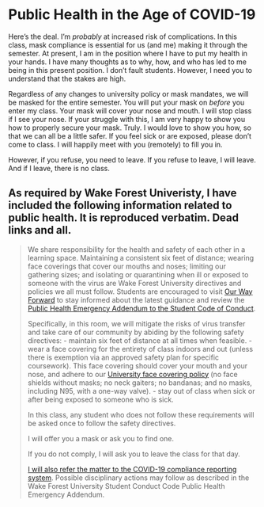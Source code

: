 # Public Health in the Age of COVID-19

Here's the deal. I'm *probably* at increased risk of complications. In this class, mask compliance is essential for us (and me) making it through the semester. At present, I am in the position where I have to put my health in your hands. I have many thoughts as to why, how, and who has led to me being in this present position. I don't fault students. However, I need you to understand that the stakes are high.

Regardless of any changes to university policy or mask mandates, we will be masked for the entire semester. You will put your mask on *before* you enter my class. Your mask will cover your nose and mouth. I will stop class if I see your nose. If your struggle with this, I am very happy to show you how to properly secure your mask. Truly. I would love to show you how, so that we can all be a little safer. If you feel sick or are exposed, please don't come to class. I will happily meet with you (remotely) to fill you in. 

However, if you refuse, you need to leave. If you refuse to leave, I will leave. And if I leave, there is no class.

## As required by Wake Forest Univeristy, I have included the following information related to public health. It is reproduced verbatim. Dead links and all. 

> We share responsibility for the health and safety of each other in a learning space. Maintaining a consistent six feet of distance; wearing face coverings that cover our mouths and noses; limiting our gathering sizes; and isolating or quarantining when ill or exposed to someone with the virus are Wake Forest University directives and policies we all must follow. Students are encouraged to visit [Our Way Forward](https://ourwayforward.wfu.edu/) to stay informed about the latest guidance and review the [Public Health Emergency Addendum to the Student Code of Conduct](https://studentconduct.wfu.edu/undergraduate-student-handbook/public-health-emergency-addendum/).  
>
> Specifically, in this room, we will mitigate the risks of virus transfer and take care of our community by abiding by the following safety directives: 
> - maintain six feet of distance at all times when feasible. 
> - wear a face covering for the entirety of class indoors and out (unless there is exemption via an approved safety plan for specific coursework). This face covering should cover your mouth and your nose, and adhere to our [University face covering policy](https://drive.google.com/file/d/1Tqo-by1sjmc-kWUTwAqeNdaHq8OBsU9B/view) (no face shields without masks; no neck gaiters; no bandanas; and no masks, including N95, with a one-way valve). 
> - stay out of class when sick or after being exposed to someone who is sick.
>
> In this class, any student who does not follow these requirements will be asked once to follow the safety directives. 
>
> I will offer you a mask or ask you to find one. 
> 
> If you do not comply, I will ask you to leave the class for that day. 
>
> [I will also refer the matter to the COVID-19 compliance reporting system](https://cm.maxient.com/reportingform.php?WakeForestUniv&layout_id=40). Possible disciplinary actions may follow as described in the Wake Forest University Student Conduct Code Public Health Emergency Addendum.

